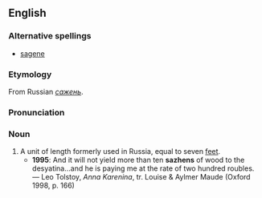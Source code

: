 ==English==
===Alternative spellings===
*[[sagene]]

===Etymology===
From Russian ''[[сажень]]''.

===Pronunciation===
{{IPA|/ˈsæʒɛn/}}

===Noun===
{{en-noun}}

# A unit of length formerly used in Russia, equal to seven [[feet]].
#*'''1995''': And it will not yield more than ten '''sazhens''' of wood to the desyatina…and he is paying me at the rate of two hundred roubles. — Leo Tolstoy, ''Anna Karenina'', tr. Louise & Aylmer Maude (Oxford 1998, p. 166)
